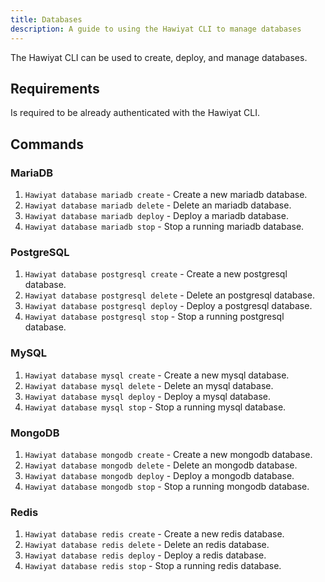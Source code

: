 ```yaml
---
title: Databases
description: A guide to using the Hawiyat CLI to manage databases
---
```


The Hawiyat CLI can be used to create, deploy, and manage databases.

## Requirements

Is required to be already authenticated with the Hawiyat CLI.


## Commands

### MariaDB 

1. `Hawiyat database mariadb create` - Create a new mariadb database.
2. `Hawiyat database mariadb delete` - Delete an mariadb database.
3. `Hawiyat database mariadb deploy` - Deploy a mariadb database.
4. `Hawiyat database mariadb stop` - Stop a running mariadb database.

### PostgreSQL
1. `Hawiyat database postgresql create` - Create a new postgresql database.
2. `Hawiyat database postgresql delete` - Delete an postgresql database.
3. `Hawiyat database postgresql deploy` - Deploy a postgresql database.
4. `Hawiyat database postgresql stop` - Stop a running postgresql database.

### MySQL
1. `Hawiyat database mysql create` - Create a new mysql database.
2. `Hawiyat database mysql delete` - Delete an mysql database.
3. `Hawiyat database mysql deploy` - Deploy a mysql database.
4. `Hawiyat database mysql stop` - Stop a running mysql database.

### MongoDB
1. `Hawiyat database mongodb create` - Create a new mongodb database.
2. `Hawiyat database mongodb delete` - Delete an mongodb database.
3. `Hawiyat database mongodb deploy` - Deploy a mongodb database.
4. `Hawiyat database mongodb stop` - Stop a running mongodb database.

### Redis
1. `Hawiyat database redis create` - Create a new redis database.
2. `Hawiyat database redis delete` - Delete an redis database.
3. `Hawiyat database redis deploy` - Deploy a redis database.
4. `Hawiyat database redis stop` - Stop a running redis database.

